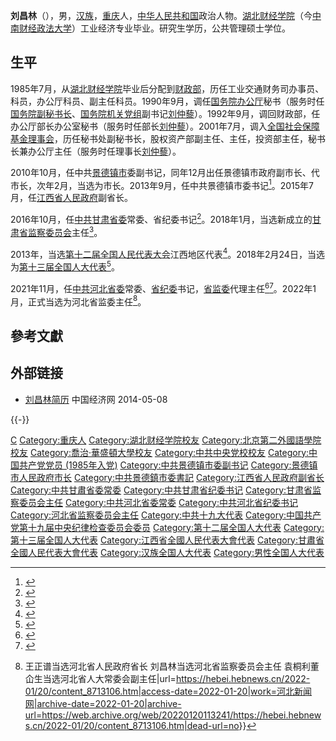 '''刘昌林'''（{{bd|1962年|7月||catIdx=Liu刘}}），男，[[汉族|汉族]]，[[重庆市|重庆]]人，[[中华人民共和国|中华人民共和国]]政治人物。[[湖北财经学院|湖北财经学院]]（今[[中南财经政法大学|中南财经政法大学]]）工业经济专业毕业。研究生学历，公共管理硕士学位。

== 生平 ==
1985年7月，从[[中南财经政法大学|湖北财经学院]]毕业后分配到[[中华人民共和国财政部|财政部]]，历任工业交通财务司办事员、科员，办公厅科员、副主任科员。1990年9月，调任[[中华人民共和国国务院办公厅|国务院办公厅]]秘书（服务时任[[中华人民共和国国务院副秘书长|国务院副秘书长]]、[[中国共产党国务院机关党组|国务院机关党组]]副书记[[刘仲藜|刘仲藜]]）。1992年9月，调回财政部，任办公厅部长办公室秘书（服务时任部长[[刘仲藜|刘仲藜]]）。2001年7月，调入[[全国社会保障基金理事会|全国社会保障基金理事会]]，历任秘书处副秘书长，股权资产部副主任、主任，投资部主任，秘书长兼办公厅主任（服务时任理事长[[刘仲藜|刘仲藜]]）。

2010年10月，任中共[[景德镇市|景德镇市]]委副书记，同年12月出任景德镇市政府副市长、代市长，次年2月，当选为市长。2013年9月，任中共景德镇市委书记<ref>{{cite web|accessdate=2014-06-08|url=http://district.ce.cn/newarea/sddy/201309/10/t20130910_1460316.shtml|title=刘昌林接替邓保生任景德镇市委书记 颜赣辉提名市长|publisher=中国经济网|archive-date=2020-08-07|archive-url=https://web.archive.org/web/20200807115604/http://district.ce.cn/newarea/sddy/201309/10/t20130910_1460316.shtml|dead-url=no}}</ref>。2015年7月，任[[江西省人民政府|江西省人民政府]]副省长。

2016年10月，任[[中国共产党甘肃省委员会|中共甘肃省委]]常委、省纪委书记<ref>{{cite web|accessdate=2016-11-01|url=http://www.thepaper.cn/newsDetail_forward_1553384|title=江西副省长刘昌林调任甘肃省纪委书记|publisher=澎湃新闻|archive-date=2019-06-06|archive-url=https://web.archive.org/web/20190606065847/http://www.thepaper.cn/newsDetail_forward_1553384|dead-url=no}}</ref>。2018年1月，当选新成立的[[甘肃省监察委员会|甘肃省监察委员会]]主任<ref>{{Cite web|title=刘昌林当选甘肃省监察委员会主任|url=http://district.ce.cn/newarea/sddy/201801/29/t20180129_27960164.shtml|access-date=2021-11-19|date=2018-01-29|publisher=中国经济网|archive-date=2020-02-03|archive-url=https://web.archive.org/web/20200203025639/http://district.ce.cn/newarea/sddy/201801/29/t20180129_27960164.shtml|dead-url=no}}</ref>。

2013年，当选[[第十二届全国人民代表大会|第十二届全国人民代表大会]]江西地区代表<ref>{{cite news|title=全国人大代表信息-刘昌林|url=http://210.82.31.1:8084/delegate/viewDelegate.action?dbid=121111|accessdate=2013-04-05|newspaper=全国人大网|archive-url=https://web.archive.org/web/20140714130718/http://www.npc.gov.cn/delegate/viewDelegate.action?dbid=121111|archive-date=2014-07-14|dead-url=yes}}</ref>。2018年2月24日，当选为[[第十三届全国人民代表大会代表名单|第十三届全国人大代表]]<ref>{{Cite web|title=（受权发布）中华人民共和国第十三届全国人民代表大会代表名单|url=http://www.chinanews.com/gn/2018/02-25/8453959.shtml|accessdate=2021-02-13|work=中新网|archive-date=2018-02-27|archive-url=https://web.archive.org/web/20180227031724/http://www.chinanews.com/gn/2018/02-25/8453959.shtml|dead-url=no}}</ref>。

2021年11月，任[[中国共产党河北省委员会|中共河北省委]]常委、[[中国共产党河北省纪律检查委员会|省纪委]]书记，[[河北省监察委员会|省监委]]代理主任<ref>{{cite web|accessdate=2021-11-19|url=http://district.ce.cn/newarea/sddy/202111/19/t20211119_37098266.shtml|title=刘昌林、柯俊任河北省委常委 刘爽不再担任|publisher=中国经济网|archive-date=2021-11-19|archive-url=https://web.archive.org/web/20211119021413/http://district.ce.cn/newarea/sddy/202111/19/t20211119_37098266.shtml|dead-url=no}}</ref><ref>{{Cite web|title=刘昌林任河北省监委代理主任 刘爽辞去主任职务|url=http://district.ce.cn/newarea/sddy/202111/24/t20211124_37111028.shtml|access-date=2021-11-24|publisher=中国经济网|archive-date=2021-11-25|archive-url=https://web.archive.org/web/20211125022113/http://district.ce.cn/newarea/sddy/202111/24/t20211124_37111028.shtml|dead-url=no}}</ref>。2022年1月，正式当选为河北省监委主任<ref>{{Cite web|title=快讯 {{!}} 王正谱当选河北省人民政府省长 刘昌林当选河北省监察委员会主任 袁桐利董仚生当选河北省人大常委会副主任|url=https://hebei.hebnews.cn/2022-01/20/content_8713106.htm|access-date=2022-01-20|work=河北新闻网|archive-date=2022-01-20|archive-url=https://web.archive.org/web/20220120113241/https://hebei.hebnews.cn/2022-01/20/content_8713106.htm|dead-url=no}}</ref>。

==參考文獻==
{{reflist}}

==外部链接==
*[http://district.ce.cn/zt/rwk/sf/jx/ds/201205/25/t20120525_23354540.shtml 刘昌林简历] {{Wayback|url=http://district.ce.cn/zt/rwk/sf/jx/ds/201205/25/t20120525_23354540.shtml|date=20190605121244}} 中国经济网 2014-05-08

{{-}}
{{start box}}
{{s-ppo|cpc}}
{{s-before|[[刘爽_(1969年)|刘爽]]}}
{{s-title|[[中国共产党河北省纪律检查委员会|中国共产党河北省纪律检查委员会]]书记|2021年11月－}}
{{s-inc}}
{{s-before|[[张晓兰_(1965年)|张晓兰]]}}
{{s-title|[[中国共产党甘肃省纪律检查委员会|中国共产党甘肃省纪律检查委员会]]书记|2016年10月－2021年11月}}
{{s-after|[[王赋|王赋]]}}
{{s-before|[[邓保生|邓保生]]}}
{{s-title|[[中国共产党景德镇市委员会|中国共产党景德镇市委员会]]书记|2013年9月－2015年8月}}
{{s-after|[[钟志生|钟志生]]}}
{{s-supervision|prc}}
{{s-before|[[刘爽_(1969年)|刘爽]]}}
{{s-title|[[河北省监察委员会|河北省监察委员会]]主任|2021年11月－}}
{{s-inc}}
{{s-new}}
{{s-title|[[甘肃省监察委员会|甘肃省监察委员会]]主任|2018年1月－2022年1月}}
{{s-after|[[王赋|王赋]]}}
{{s-gov|prc}}
{{s-before|[[李放_(1957年)|李放]]}}
{{s-title|[[景德镇市人民政府|景德镇市人民政府]]市长|2010年12月－2013年9月}}
{{s-after|[[颜赣辉|颜赣辉]]}}
{{end box}}
{{河北省领导人}}
{{中华人民共和国河北省正职领导人}}
{{Authority control}}
{{DEFAULTSORT:Liu刘}}
[[Category:刘姓|C]]
[[Category:重庆人|Category:重庆人]]
[[Category:湖北财经学院校友|Category:湖北财经学院校友]]
[[Category:北京第二外國語學院校友|Category:北京第二外國語學院校友]]
[[Category:喬治·華盛頓大學校友|Category:喬治·華盛頓大學校友]]
[[Category:中共中央党校校友|Category:中共中央党校校友]]
[[Category:中国共产党党员_(1985年入党)|Category:中国共产党党员 (1985年入党)]]
[[Category:中共景德镇市委副书记|Category:中共景德镇市委副书记]]
[[Category:景德镇市人民政府市长|Category:景德镇市人民政府市长]]
[[Category:中共景德鎮市委書記|Category:中共景德鎮市委書記]]
[[Category:江西省人民政府副省长|Category:江西省人民政府副省长]]
[[Category:中共甘肅省委常委|Category:中共甘肅省委常委]]
[[Category:中共甘肃省纪委书记|Category:中共甘肃省纪委书记]]
[[Category:甘肃省监察委员会主任|Category:甘肃省监察委员会主任]]
[[Category:中共河北省委常委|Category:中共河北省委常委]]
[[Category:中共河北省纪委书记|Category:中共河北省纪委书记]]
[[Category:河北省监察委员会主任|Category:河北省监察委员会主任]]
[[Category:中共十九大代表|Category:中共十九大代表]]
[[Category:中国共产党第十九届中央纪律检查委员会委员|Category:中国共产党第十九届中央纪律检查委员会委员]]
[[Category:第十二届全国人大代表|Category:第十二届全国人大代表]]
[[Category:第十三届全国人大代表|Category:第十三届全国人大代表]]
[[Category:江西省全國人民代表大會代表|Category:江西省全國人民代表大會代表]]
[[Category:甘肅省全國人民代表大會代表|Category:甘肅省全國人民代表大會代表]]
[[Category:汉族全国人大代表|Category:汉族全国人大代表]]
[[Category:男性全国人大代表|Category:男性全国人大代表]]